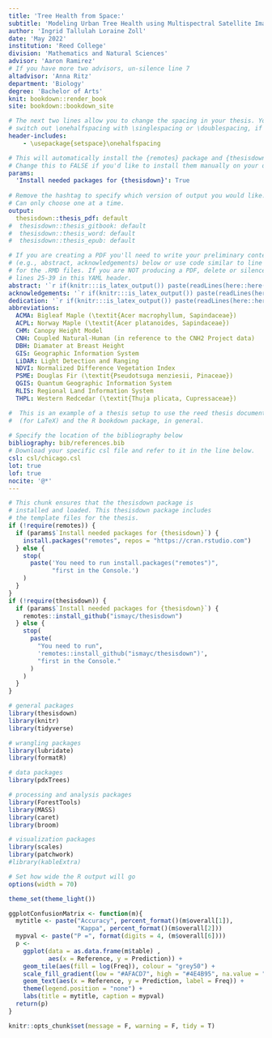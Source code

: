 ```yaml
---
title: 'Tree Health from Space:'
subtitle: 'Modeling Urban Tree Health using Multispectral Satellite Imagery in Portland, OR' 
author: 'Ingrid Tallulah Loraine Zoll'
date: 'May 2022'
institution: 'Reed College'
division: 'Mathematics and Natural Sciences'
advisor: 'Aaron Ramirez'
# If you have more two advisors, un-silence line 7
altadvisor: 'Anna Ritz'
department: 'Biology'
degree: 'Bachelor of Arts'
knit: bookdown::render_book
site: bookdown::bookdown_site

# The next two lines allow you to change the spacing in your thesis. You can 
# switch out \onehalfspacing with \singlespacing or \doublespacing, if desired.
header-includes:
    - \usepackage{setspace}\onehalfspacing

# This will automatically install the {remotes} package and {thesisdown}
# Change this to FALSE if you'd like to install them manually on your own.
params:
  'Install needed packages for {thesisdown}': True
  
# Remove the hashtag to specify which version of output you would like.
# Can only choose one at a time.
output:
  thesisdown::thesis_pdf: default 
#  thesisdown::thesis_gitbook: default         
#  thesisdown::thesis_word: default
#  thesisdown::thesis_epub: default

# If you are creating a PDF you'll need to write your preliminary content 
# (e.g., abstract, acknowledgements) below or use code similar to line 25-26 
# for the .RMD files. If you are NOT producing a PDF, delete or silence
# lines 25-39 in this YAML header.
abstract: '`r if(knitr:::is_latex_output()) paste(readLines(here::here("prelims", "00-abstract.Rmd")), collapse = "\n  ")`'
acknowledgements: '`r if(knitr:::is_latex_output()) paste(readLines(here::here("prelims", "00-acknowledgements.Rmd")), collapse = "\n  ")`'
dedication: '`r if(knitr:::is_latex_output()) paste(readLines(here::here("prelims", "00-dedication.Rmd")), collapse = "\n  ")`'
abbreviations: 
  ACMA: Bigleaf Maple (\textit{Acer macrophyllum, Sapindaceae})
  ACPL: Norway Maple (\textit{Acer platanoides, Sapindaceae}) 
  CHM: Canopy Height Model 
  CNH: Coupled Natural-Human (in reference to the CNH2 Project data)
  DBH: Diamater at Breast Height
  GIS: Geographic Information System
  LiDAR: Light Detection and Ranging
  NDVI: Normalized Difference Vegetation Index 
  PSME: Douglas Fir (\textit{Pseudotsuga menziesii, Pinaceae}) 
  QGIS: Quantum Geographic Information System
  RLIS: Regional Land Information System
  THPL: Western Redcedar (\textit{Thuja plicata, Cupressaceae}) 

#  This is an example of a thesis setup to use the reed thesis document class 
#  (for LaTeX) and the R bookdown package, in general.
  
# Specify the location of the bibliography below
bibliography: bib/references.bib
# Download your specific csl file and refer to it in the line below.
csl: csl/chicago.csl
lot: true
lof: true
nocite: '@*'
---
```


<!--
Above is the YAML (YAML Ain't Markup Language) header that includes a lot of 
metadata used to produce the document.  Be careful with spacing in this header!

If you'd prefer to not include a Dedication, for example, simply delete the section entirely, or silence them (add # before each line). 

If you have other LaTeX packages you would like to include, delete the # before header-includes and list the packages after hyphens on new lines.

If you'd like to include a comment that won't be produced in your resulting file enclose it in a block like this.

If you receive a duplicate label error after knitting, make sure to delete the index.Rmd file and then knit again.
-->

```r
# This chunk ensures that the thesisdown package is
# installed and loaded. This thesisdown package includes
# the template files for the thesis.
if (!require(remotes)) {
  if (params$`Install needed packages for {thesisdown}`) {
    install.packages("remotes", repos = "https://cran.rstudio.com")
  } else {
    stop(
      paste('You need to run install.packages("remotes")",
            "first in the Console.')
    )
  }
}
if (!require(thesisdown)) {
  if (params$`Install needed packages for {thesisdown}`) {
    remotes::install_github("ismayc/thesisdown")
  } else {
    stop(
      paste(
        "You need to run",
        'remotes::install_github("ismayc/thesisdown")',
        "first in the Console."
      )
    )
  }
}

# general packages
library(thesisdown)
library(knitr)
library(tidyverse)

# wrangling packages
library(lubridate)
library(formatR)

# data packages
library(pdxTrees)

# processing and analysis packages
library(ForestTools)
library(MASS)
library(caret)
library(broom)

# visualization packages
library(scales)
library(patchwork)
#library(kableExtra)

# Set how wide the R output will go
options(width = 70)

theme_set(theme_light())

ggplotConfusionMatrix <- function(m){
  mytitle <- paste("Accuracy", percent_format()(m$overall[1]),
                   "Kappa", percent_format()(m$overall[2]))
  mypval <- paste("P =", format(digits = 4, (m$overall[6])))
  p <-
    ggplot(data = as.data.frame(m$table) ,
           aes(x = Reference, y = Prediction)) +
    geom_tile(aes(fill = log(Freq)), colour = "grey50") +
    scale_fill_gradient(low = "#AFACD7", high = "#4E4B95", na.value = "#E6E6F0",) +
    geom_text(aes(x = Reference, y = Prediction, label = Freq)) +
    theme(legend.position = "none") +
    labs(title = mytitle, caption = mypval)
  return(p)
}

knitr::opts_chunk$set(message = F, warning = F, tidy = T)
```

